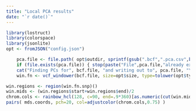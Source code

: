 ```yaml
---
title: "Local PCA results"
date: "`r date()`"
---
```


```r
library(lostruct)
library(colorspace)
library(jsonlite)
opt <- fromJSON("config.json")

    pca.file <- file.path( opt$outdir, sprintf(gsub(".bcf",".pca.csv",basename(bcf.file))) )
    if (file.exists(pca.file)) { stop(paste("File",pca.file,"already exists! Not overwriting.")) }
    cat("Finding PCs for", bcf.file, "and writing out to", pca.file, "\n")
    win.fn <- vcf_windower(bcf.file, size=opt$size, type=tolower(opt$type) )

win.regions <- region(win.fn.snp)()
win.mids <- (win.regions$start+win.regions$end)/2
chrom.cols <- rainbow_hcl(128, c=90, end=.9*360)[as.numeric(cut(win.mids,128))]
pairs( mds.coords, pch=20, col=adjustcolor(chrom.cols,0.75) )

```

